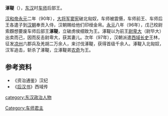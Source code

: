 '''涿鞮'''（{{bd|？||97年|}}），[[东汉|东汉]]时[[车师|车师]]后部王。

[[汉和帝|汉和帝]][[永元_(东汉)|永元]]二年（90年），[[大将军|大将军]][[窦宪|窦宪]]破北匈奴，车师被震慑，车师前王、车师后王各遣子到[[汉朝|汉朝]]奉贡入侍，汉朝赐给他们印绶金帛。[[永元_(东汉)|永元]]八年（96年），戊己校尉索頵想要废车师后部王'''涿鞮'''，立破虏侯细致为王。涿鞮以为前王[[尉卑大|尉卑大]]（尉毕大）出卖而己，因而反击尉卑大，获其妻儿。次年（97年），汉朝派遣[[西域长史|西域长史]]王林，征发[[凉州|凉州]]六郡兵及羌胡二万余人，来讨伐涿鞮，获得首级千余人。涿鞮入北匈奴，汉军追击，斩杀了涿鞮，立涿鞮弟[[农奇|农奇]]为王。

==参考资料==
*《资治通鉴》汉纪
*《[[后汉书|后汉书]]》西域传
[[Category:车师君主|Category:车师君主]]
[[category:东汉政治人物|category:东汉政治人物]]